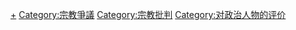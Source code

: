 [[Category:宗教创始人|+]]
[[Category:宗教爭議|Category:宗教爭議]]
[[Category:宗教批判|Category:宗教批判]]
[[Category:对政治人物的评价|Category:对政治人物的评价]]